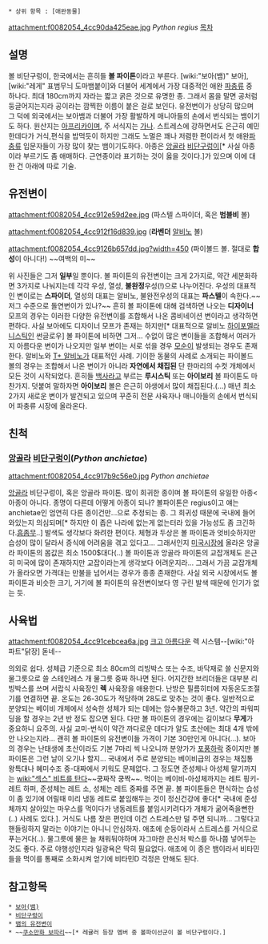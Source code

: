  * 상위 항목 : [애완동물]

attachment:f0082054_4cc90da425eae.jpg
''Python regius''
[[목차]]
== 설명 ==
볼 비단구렁이, 한국에서는 흔히들 '''볼 파이톤'''이라고 부른다. [wiki:"보아(뱀)" 보아],[wiki:"레게" 표범무늬 도마뱀붙이]와 더불어 세계에서 가장 대중적인 애완 [[파충류]] 중 하나다. 최대 180cm까지 자라는 짧고 굵은 것으로 유명한 종. 그래서 몸을 말면 공처럼 둥글어지는지라 공이라는 깜찍한 이름이 붙은 걸로 보인다. 유전변이가 상당히 많으며 그 덕에 외국에서는 보아뱀과 더불어 가장 활발하게 매니아들의 손에서 번식되는 뱀이기도 하다. 원산지는 [[아프리카]]이며, 주 서식지는 [[가나]]. 스트레스에 강하면서도 은근히 예민한데다가 거식,편식을 밥먹듯이 하지만 그래도 노멀은 꽤나 저렴한 편이라서 첫 애완[[파충류]] 입문자들이 가장 많이 찾는 뱀이기도하다. 아종은 [[앙골라]] [[비단구렁이]][* 사실 아종이라 부르기도 좀 애매하다. 근연종이라 표기하는 것이 옳을 것이다.]가 있으며 이에 대한 건 아래에 따로 기술.
== 유전변이 ==
attachment:f0082054_4cc912e59d2ee.jpg
(파스텔 스파이더, 혹은 '''범블비''' 볼)

attachment:f0082054_4cc912f16d839.jpg
('''라벤더''' [[알비노]] 볼)

attachment:f0082054_4cc9126b657dd.jpg?width=450
(파이볼드 볼. 절대로 '''합성'''이 아니다!)
~~여백의 미~~

위 사진들은 그저 '''일부'''일 뿐이다. 볼 파이톤의 유전변이는 크게 2가지로, 약간 세분화하면 3가지로 나눠지는데 각각 우성, 열성, '''불완정'''우성(!)으로 나누어진다. 우성의 대표적인 변이로는 '''스파이더''', 열성의 대표는 알비노, 불완전우성의 대표는 '''파스텔'''이 속한다.~~저그 수준으로 돌연변이가 있나?~~ 흔히 볼 파이톤에 대해 검색하면 나오는 '''디자이너''' 모프의 경우는 이러한 다양한 유전변이를 조합해서 나온 콤비네이션 변이라고 생각하면 편하다. 사실 보아에도 디자이너 모프가 존재는 하지만[* 대표적으로 알비노 [[하이포멜라니스틱]]인 썬글로우] 볼 파이톤에 비하면 그저... 수없이 많은 변이들을 조합해서 여러가지 아름다운 변이가 나오지만 일부 변이는 서로 섞을 경우 [[모순]]이 발생되는 경우도 존재한다. 알비노와 [[T+ 알비노]]가 대표적인 사례. 기이한 동물의 사례로 소개되는 파이볼드 볼의 경우는 조합해서 나온 변이가 아니라 '''자연에서 채집된''' 단 한마리의 수컷 개체에서 모든 것이 시작되었다. 흔히들 [[백사]]라고 부르는 '''루시스틱''' 또는 '''아이보리''' 볼 파이톤도 마찬가지. 덧붙여 말하자면 '''아이보리''' 볼은 은근히 야생에서 많이 채집된다.(...) 매년 최소 2가지 새로운 변이가 발견되고 있으며 꾸준히 전문 사육자나 매니아들의 손에서 번식되어 파충류 시장에 올라온다.
== 친척 ==
=== [[앙골라]] [[비단구렁이]](''Python anchietae'') ===
attachment:f0082054_4cc917b9c56e0.jpg
''Python anchietae''

[[앙골라]] 비단구렁이, 혹은 앙골라 파이톤. 많이 희귀한 종이며 볼 파이톤의 유일한 아종<아종이 아니다. 종명이 다른데 어떻게 아종이 되나? 볼파이톤은 regius이고 얘는 anchietae인 엄연히 다른 종이건만...으로 추정되는 종. 그 희귀성 때문에 국내에 들어와있는지 의심되며[* 하지만 이 좁은 나라에 없는게 없는터라 있을 가능성도 좀 크긴하다.[[흠좀무]]..] 발색도 생각보다 화려한 편이다. 체형과 두상은 볼 파이톤과 엇비슷하지만 습성이 많이 달라서 증식에 어려움을 겪고 있다고... 그래서인지 [[미국]]시장에 올라온 앙골라 파이톤의 몸값은 최소 1500$대다(..) 볼 파이톤과 앙골라 파이톤의 교잡개체도 은근히 미국에 많이 존재하지만 교잡이라는게 생각보다 어려운지라... 그래서 가끔 교잡개체가 올라오면 가격대는 만불을 넘어서는 경우가 종종 존재한다. 사실 외국 시장에서도 볼 파이톤과 비슷한 크기, 거기에 볼 파이톤의 유전변이보다 영 구린 발색 때문에 인기가 없는 듯.
== 사육법 ==
attachment:f0082054_4cc91cebcea6a.jpg
[[크고 아름다운]] 렉 시스템--[wiki:"아파트"닭장] 돋네--

의외로 쉽다. 성체급 기준으로 최소 80cm의 리빙박스 또는 수조, 바닥재로 쓸 신문지와 물그릇으로 쓸 스테인레스 개 물그릇 중짜 하나면 된다. 어지간한 브리더들은 대부분 리빙박스를 쓰며 서랍식 사육장인 '''렉''' 사육장을 애용한다. 난방은 필름히터에 자동온도조절기를 연결하면 끝. 온도는 26-30도가 적당하며 28도로 맞추는 것이 좋다. 일반적으로 분양되는 베이비 개체에서 성숙한 성체가 되는 데에는 암수불문하고 3년. 약간의 파워피딩을 할 경우는 2년 반 정도 잡으면 된다. 다만 볼 파이톤의 경우에는 길이보다 '''무게'''가 중요하니 요주의. 사실 교미-번식이 약간 까다로운 데다가 알도 초산에는 최대 4개 밖에 안 나오는지라... 괜히 볼 파이톤의 유전변이들 가격이 기본 30만인게 아니다(...). 보아의 경우는 난태생에 초산이라도 기본 7마리 씩 나오니까 분양가가 [[포풍]]하락 중이지만 볼 파이톤은 그런 날이 오기나 할지... 국내에서 주로 분양되는 베이비급의 경우는 채집통 왕특대나 혜미수조 중-대짜에서 키워도 문제없다. 그 정도면 준성체나 아성체 말기까지는 [[wiki:"섹스" 비트를 탄다]]~~쿵짜작 쿵짝~~. 먹이는 베이비-아성체까지는 레트 핑키-레트 하퍼, 준성체는 레트 소, 성체는 레트 중짜를 주면 끝. 볼 파이톤들은 편식하는 습성이 좀 있기에 어릴때 미리 냉동 레트로 붙임해두는 것이 정신건강에 좋다[* 국내에 준성체까지 살아있는 마우스를 먹이다가 냉동레트를 붙임시키려다가 개체가 굶어죽을뻔한(..) 사례도 있다.]. 거식도 나름 잦은 편인데 이건 스트레스만 덜 주면 되니까... 그렇다고 핸들링하지 말라는 이야기는 아니니 안심하자. 애초에 순둥이라서 스트레스를 거식으로 푸는거다(..). 물그릇에 물은 늘 채워둬야하며 자그마한 은신처 박스를 하나쯤 넣어두는 것도 좋다. 주로 야행성인지라 일광욕은 딱히 필요없다. 애초에 이 종은 뱀이라서 비타민들을 먹이를 통째로 소화시켜 얻기에 비타민D 걱정은 안해도 된다. 

== 참고항목 ==
 * [[보아(뱀)]]
 * [[비단구렁이]] 
 * [[뱀의 유전변이]]
 * ~~[[쿠소만화 보따리]]~~[* 레귤러 등장 멤버 중 볼파이선군이 볼 비단구렁이다.]
